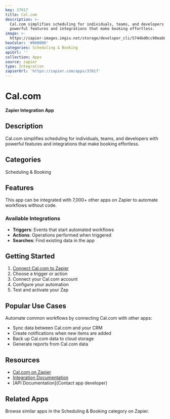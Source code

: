 ```yaml
---
key: 37017
title: Cal.com
description: >-
  Cal.com simplifies scheduling for individuals, teams, and developers with
  powerful features and integrations that make booking effortless.
image: >-
  https://zapier-images.imgix.net/storage/developer_cli/5744bd0cc90eab0d651a15f8ce2a4b0e.png?auto=format%2Ccompress&ixlib=python-3.0.0&q=50
hexColor: '#000000'
categories: Scheduling & Booking
apiUrl: ''
collection: Apps
source: zapier
type: Integration
zapierUrl: 'https://zapier.com/apps/37017'
---
```

# Cal.com

**Zapier Integration App**

## Description

Cal.com simplifies scheduling for individuals, teams, and developers with powerful features and integrations that make booking effortless.

## Categories

Scheduling & Booking

## Features

This app can be integrated with 7,000+ other apps on Zapier to automate workflows without code.

### Available Integrations

- **Triggers**: Events that start automated workflows
- **Actions**: Operations performed when triggered
- **Searches**: Find existing data in the app

## Getting Started

1. [Connect Cal.com to Zapier](https://zapier.com/apps/37017)
2. Choose a trigger or action
3. Connect your Cal.com account
4. Configure your automation
5. Test and activate your Zap

## Popular Use Cases

Automate common workflows by connecting Cal.com with other apps:

- Sync data between Cal.com and your CRM
- Create notifications when new items are added
- Back up Cal.com data to cloud storage
- Generate reports from Cal.com data

## Resources

- [Cal.com on Zapier](https://zapier.com/apps/37017)
- [Integration Documentation](https://zapier.com/apps/37017/integrations)
- [API Documentation](Contact app developer)

## Related Apps

Browse similar apps in the Scheduling & Booking category on Zapier.
